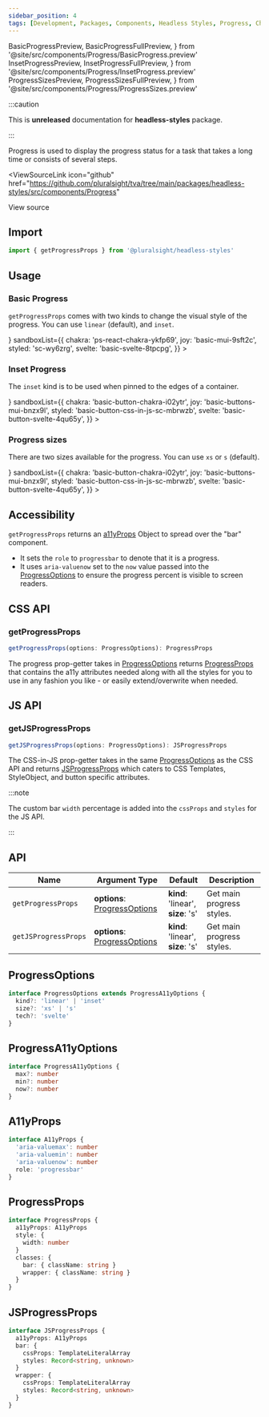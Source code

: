 ```yaml
---
sidebar_position: 4
tags: [Development, Packages, Components, Headless Styles, Progress, Chakra]
---
```


<!-- TODO: As of 2.0.0-beta.17 live-codeblock do not support imports. -->
<!-- Keep an eye out so we can kill the components we are importing in. -->
<!-- https://docusaurus.io/docs/markdown-features/code-blocks#imports -->

  BasicProgressPreview,
  BasicProgressFullPreview,
} from '@site/src/components/Progress/BasicProgress.preview'
  InsetProgressPreview,
  InsetProgressFullPreview,
} from '@site/src/components/Progress/InsetProgress.preview'
  ProgressSizesPreview,
  ProgressSizesFullPreview,
} from '@site/src/components/Progress/ProgressSizes.preview'

:::caution

This is **unreleased** documentation for **headless-styles** package.

:::

Progress is used to display the progress status for a task that takes a long time or consists of several steps.

<ViewSourceLink
  icon="github"
  href="https://github.com/pluralsight/tva/tree/main/packages/headless-styles/src/components/Progress"
>
  View source
</ViewSourceLink>

## Import

```javascript
import { getProgressProps } from '@pluralsight/headless-styles'
```

## Usage

### Basic Progress

`getProgressProps` comes with two kinds to change the visual style of the progress. You can use `linear` (default), and `inset`.

<BasicProgress />
<LiveExampleTabs
  fullCode={<BasicProgressFullPreview />}
  sandboxList={{
    chakra: 'ps-react-chakra-ykfp69',
    joy: 'basic-mui-9sft2c',
    styled: 'sc-wy6zrg',
    svelte: 'basic-svelte-8tpcpg',
  }}
>
  <BasicProgressPreview />
</LiveExampleTabs>

### Inset Progress

The `inset` kind is to be used when pinned to the edges of a container.

<InsetProgress />
<LiveExampleTabs
  fullCode={<InsetProgressFullPreview />}
  sandboxList={{
    chakra: 'basic-button-chakra-i02ytr',
    joy: 'basic-buttons-mui-bnzx9l',
    styled: 'basic-button-css-in-js-sc-mbrwzb',
    svelte: 'basic-button-svelte-4qu65y',
  }}
>
  <InsetProgressPreview />
</LiveExampleTabs>

### Progress sizes

There are two sizes available for the progress. You can use `xs` or `s` (default).

<ProgressSizes />
<LiveExampleTabs
  fullCode={<ProgressSizesFullPreview />}
  sandboxList={{
    chakra: 'basic-button-chakra-i02ytr',
    joy: 'basic-buttons-mui-bnzx9l',
    styled: 'basic-button-css-in-js-sc-mbrwzb',
    svelte: 'basic-button-svelte-4qu65y',
  }}
>
  <ProgressSizesPreview />
</LiveExampleTabs>

## Accessibility

`getProgressProps` returns an [a11yProps](#a11yprops) Object to spread over the "bar" component.

- It sets the `role` to `progressbar` to denote that it is a progress.
- It uses `aria-valuenow` set to the `now` value passed into the [ProgressOptions](#progressoptions) to ensure the progress percent is visible to screen readers.

## CSS API

### getProgressProps

```typescript
getProgressProps(options: ProgressOptions): ProgressProps
```

The progress prop-getter takes in [ProgressOptions](#progressoptions) returns [ProgressProps](#progressprops) that contains the a11y attributes needed along with all the styles for you to use in any fashion you like - or easily extend/overwrite when needed.

## JS API

### getJSProgressProps

```typescript
getJSProgressProps(options: ProgressOptions): JSProgressProps
```

The CSS-in-JS prop-getter takes in the same [ProgressOptions](#progressoptions) as the CSS API and returns [JSProgressProps](#jsprogressprops) which caters to CSS Templates, StyleObject, and button specific attributes.

:::note

The custom bar `width` percentage is added into the `cssProps` and `styles` for the JS API.

:::

## API

| Name                 | Argument Type                                    | Default                                 | Description               |
| -------------------- | ------------------------------------------------ | --------------------------------------- | ------------------------- |
| `getProgressProps`   | **options**: [ProgressOptions](#progressoptions) | **kind**: 'linear', <br />**size**: 's' | Get main progress styles. |
| `getJSProgressProps` | **options**: [ProgressOptions](#progressoptions) | **kind**: 'linear', <br />**size**: 's' | Get main progress styles. |

## ProgressOptions

```typescript
interface ProgressOptions extends ProgressA11yOptions {
  kind?: 'linear' | 'inset'
  size?: 'xs' | 's'
  tech?: 'svelte'
}
```

## ProgressA11yOptions

```typescript
interface ProgressA11yOptions {
  max?: number
  min?: number
  now?: number
}
```

## A11yProps

```typescript
interface A11yProps {
  'aria-valuemax': number
  'aria-valuemin': number
  'aria-valuenow': number
  role: 'progressbar'
}
```

## ProgressProps

```typescript
interface ProgressProps {
  a11yProps: A11yProps
  style: {
    width: number
  }
  classes: {
    bar: { className: string }
    wrapper: { className: string }
  }
}
```

## JSProgressProps

```typescript
interface JSProgressProps {
  a11yProps: A11yProps
  bar: {
    cssProps: TemplateLiteralArray
    styles: Record<string, unknown>
  }
  wrapper: {
    cssProps: TemplateLiteralArray
    styles: Record<string, unknown>
  }
}
```

